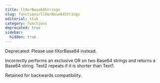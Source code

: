 ```yaml
---
title: llXorBase64Strings
slug: functions/llXorBase64Strings
editorial: stub
category: functions
deprecated: true
sidebar:
  hidden: true
---
```


<LSLFunction name="llXorBase64Strings"/>

Deprecated: Please use llXorBase64 instead.

Incorrectly performs an exclusive OR on two Base64 strings and returns a Base64 string. Text2 repeats if it is shorter than Text1.

Retained for backwards compatibility.
